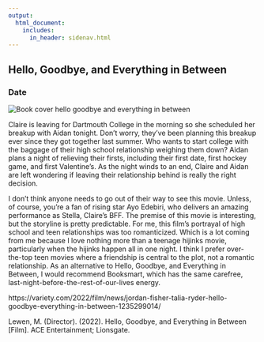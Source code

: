 ```yaml
---
output: 
  html_document:
    includes:
      in_header: sidenav.html
---
```


<!-- Page content -->
<div class="main">
<div class="card">

# Hello, Goodbye, and Everything in Between
### Date

<img class="cover" src="./media/cover-hello_goodbye_and.jpeg" alt="Book cover hello goodbye and everything in between"> 

Claire is leaving for Dartmouth College in the morning so she scheduled her breakup with Aidan tonight. Don’t worry, they’ve been planning this breakup ever since they got together last summer. Who wants to start college with the baggage of their high school relationship weighing them down? Aidan plans a night of relieving their firsts, including their first date, first hockey game, and first Valentine’s. As the night winds to an end, Claire and Aidan are left wondering if leaving their relationship behind is really the right decision.

I don’t think anyone needs to go out of their way to see this movie. Unless, of course, you’re a fan of rising star Ayo Edebiri, who delivers an amazing performance as Stella, Claire’s BFF. The premise of this movie is interesting, but the storyline is pretty predictable. For me, this film’s portrayal of high school and teen relationships was too romanticized. Which is a lot coming from me because I love nothing more than a teenage hijinks movie, particularly when the hijinks happen all in one night. I think I prefer over-the-top teen movies where a friendship is central to the plot, not a romantic relationship. As an alternative to Hello, Goodbye, and Everything in Between, I would recommend Booksmart, which has the same carefree, last-night-before-the-rest-of-our-lives energy. 

https://variety.com/2022/film/news/jordan-fisher-talia-ryder-hello-goodbye-everything-in-between-1235299014/

Lewen, M. (Director). (2022). Hello, Goodbye, and Everything in Between [Film]. ACE Entertainment; Lionsgate.

</div>
</div>
